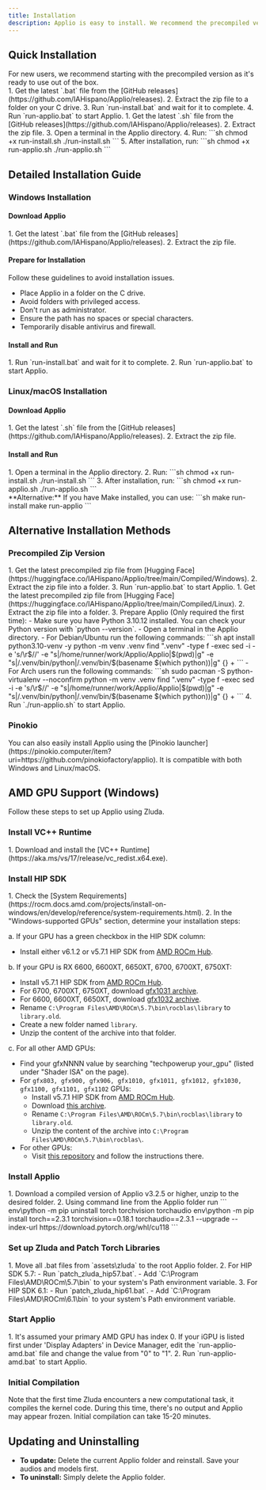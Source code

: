 ```yaml
---
title: Installation
description: Applio is easy to install. We recommend the precompiled version for new users as it's ready to use.
---
```



## Quick Installation

<Aside type="tip">
  For new users, we recommend starting with the precompiled version as it's ready to use out of the box.
</Aside>

<Tabs>
  <TabItem label="Windows">
    <Steps>
      1. Get the latest `.bat` file from the [GitHub releases](https://github.com/IAHispano/Applio/releases).
      2. Extract the zip file to a folder on your C drive.
      3. Run `run-install.bat` and wait for it to complete.
      4. Run `run-applio.bat` to start Applio.
    </Steps>
  </TabItem>
  <TabItem label="Linux/macOS">
    <Steps>
      1. Get the latest `.sh` file from the [GitHub releases](https://github.com/IAHispano/Applio/releases).
      2. Extract the zip file.
      3. Open a terminal in the Applio directory.
      4. Run:
         ```sh
         chmod +x run-install.sh
         ./run-install.sh
         ```
      5. After installation, run:
         ```sh
         chmod +x run-applio.sh
         ./run-applio.sh
         ```
    </Steps>
  </TabItem>
</Tabs>

## Detailed Installation Guide

### Windows Installation

#### Download Applio
<Steps>
1. Get the latest `.bat` file from the [GitHub releases](https://github.com/IAHispano/Applio/releases).
2. Extract the zip file.
</Steps>

#### Prepare for Installation
<Aside type="caution">
Follow these guidelines to avoid installation issues.
</Aside>

- Place Applio in a folder on the C drive.
- Avoid folders with privileged access.
- Don't run as administrator.
- Ensure the path has no spaces or special characters.
- Temporarily disable antivirus and firewall.

#### Install and Run
<Steps>
1. Run `run-install.bat` and wait for it to complete.
2. Run `run-applio.bat` to start Applio.
</Steps>

### Linux/macOS Installation

#### Download Applio
<Steps>
1. Get the latest `.sh` file from the [GitHub releases](https://github.com/IAHispano/Applio/releases).
2. Extract the zip file.
</Steps>

#### Install and Run
<Steps>
1. Open a terminal in the Applio directory.
2. Run:
   ```sh
   chmod +x run-install.sh
   ./run-install.sh
   ```
3. After installation, run:
   ```sh
   chmod +x run-applio.sh
   ./run-applio.sh
   ```
</Steps>

<Aside type="tip">
  **Alternative:** If you have Make installed, you can use:
  ```sh
  make run-install
  make run-applio
  ```
</Aside>

## Alternative Installation Methods

### Precompiled Zip Version

<Tabs>
  <TabItem label="Windows">
    <Steps>
      1. Get the latest precompiled zip file from [Hugging Face](https://huggingface.co/IAHispano/Applio/tree/main/Compiled/Windows).
      2. Extract the zip file into a folder.
      3. Run `run-applio.bat` to start Applio.
    </Steps>
  </TabItem>
  <TabItem label="Linux/macOS">
    <Steps>
      1. Get the latest precompiled zip file from [Hugging Face](https://huggingface.co/IAHispano/Applio/tree/main/Compiled/Linux). 
      2. Extract the zip file into a folder.
      3. Prepare Applio (Only required the first time):
         - Make sure you have Python 3.10.12 installed. You can check your Python version with `python --version`.
         - Open a terminal in the Applio directory.
         - For Debian/Ubuntu run the following commands:
           ```sh
           apt install python3.10-venv -y
           python -m venv .venv
           find ".venv" -type f -exec sed -i -e 's/\r$//' -e "s|/home/runner/work/Applio/Applio|$(pwd)|g" -e "s|/.venv/bin/python|/.venv/bin/$(basename $(which python))|g" {} + 
           ```
         - For Arch users run the following commands:
           ```sh
           sudo pacman -S python-virtualenv --noconfirm
           python -m venv .venv
           find ".venv" -type f -exec sed -i -e 's/\r$//' -e "s|/home/runner/work/Applio/Applio|$(pwd)|g" -e "s|/.venv/bin/python|/.venv/bin/$(basename $(which python))|g" {} + 
           ```
      4. Run `./run-applio.sh` to start Applio.
    </Steps>
  </TabItem>
</Tabs>

### Pinokio 
<Aside type="tip">
  You can also easily install Applio using the [Pinokio launcher](https://pinokio.computer/item?uri=https://github.com/pinokiofactory/applio). It is compatible with both Windows and Linux/macOS.
</Aside>

## AMD GPU Support (Windows)

<Aside type="caution">
Follow these steps to set up Applio using Zluda.
</Aside>

### Install VC++ Runtime
<Steps>
1. Download and install the [VC++ Runtime](https://aka.ms/vs/17/release/vc_redist.x64.exe).
</Steps>

### Install HIP SDK
<Steps>
1. Check the [System Requirements](https://rocm.docs.amd.com/projects/install-on-windows/en/develop/reference/system-requirements.html).
2. In the "Windows-supported GPUs" section, determine your installation steps:

   a. If your GPU has a green checkbox in the HIP SDK column:

   - Install either v6.1.2 or v5.7.1 HIP SDK from [AMD ROCm Hub](https://www.amd.com/en/developer/resources/rocm-hub/hip-sdk.html).

   b. If your GPU is RX 6600, 6600XT, 6650XT, 6700, 6700XT, 6750XT:

   - Install v5.7.1 HIP SDK from [AMD ROCm Hub](https://www.amd.com/en/developer/resources/rocm-hub/hip-sdk.html).
   - For 6700, 6700XT, 6750XT, download [gfx1031 archive](https://github.com/brknsoul/ROCmLibs/raw/main/Optimised_ROCmLibs_gfx1031.7z).
   - For 6600, 6600XT, 6650XT, download [gfx1032 archive](https://github.com/brknsoul/ROCmLibs/raw/main/Optimised_ROCmLibs_gfx1032.7z).
   - Rename `C:\Program Files\AMD\ROCm\5.7\bin\rocblas\library` to `library.old`.
   - Create a new folder named `library`.
   - Unzip the content of the archive into that folder.

   c. For all other AMD GPUs:

   - Find your gfxNNNN value by searching "techpowerup your_gpu" (listed under "Shader ISA" on the page).
   - For `gfx803, gfx900, gfx906, gfx1010, gfx1011, gfx1012, gfx1030, gfx1100, gfx1101, gfx1102` GPUs:
     - Install v5.7.1 HIP SDK from [AMD ROCm Hub](https://www.amd.com/en/developer/resources/rocm-hub/hip-sdk.html).
     - Download [this archive](https://github.com/brknsoul/ROCmLibs/raw/main/ROCmLibs.7z).
     - Rename `C:\Program Files\AMD\ROCm\5.7\bin\rocblas\library` to `library.old`.
     - Unzip the content of the archive into `C:\Program Files\AMD\ROCm\5.7\bin\rocblas\`.
   - For other GPUs:
     - Visit [this repository](https://github.com/likelovewant/ROCmLibs-for-gfx1103-AMD780M-APU) and follow the instructions there.
</Steps>

### Install Applio
<Steps>
1. Download a compiled version of Applio v3.2.5 or higher, unzip to the desired folder.
2. Using command line from the Applio folder run
   ```
   env\python -m pip uninstall torch torchvision torchaudio
   env\python -m pip install torch==2.3.1 torchvision==0.18.1 torchaudio==2.3.1 --upgrade --index-url https://download.pytorch.org/whl/cu118
   ```
</Steps>

### Set up Zluda and Patch Torch Libraries
<Steps>
1. Move all .bat files from `assets\zluda` to the root Applio folder.
2. For HIP SDK 5.7:
   - Run `patch_zluda_hip57.bat`.
   - Add `C:\Program Files\AMD\ROCm\5.7\bin` to your system's Path environment variable.
3. For HIP SDK 6.1:
   - Run `patch_zluda_hip61.bat`.
   - Add `C:\Program Files\AMD\ROCm\6.1\bin` to your system's Path environment variable.
</Steps>

### Start Applio
<Steps>
1. It's assumed your primary AMD GPU has index 0. If your iGPU is listed first under 'Display Adapters' in Device Manager, edit the `run-applio-amd.bat` file and change the value from "0" to "1".
2. Run `run-applio-amd.bat` to start Applio.
</Steps>

### Initial Compilation
<Aside type="note">
  Note that the first time Zluda encounters a new computational task, it compiles the kernel code. During this time, there's no output and Applio may appear frozen. Initial compilation can take 15-20 minutes.
</Aside>

## Updating and Uninstalling

- **To update:** Delete the current Applio folder and reinstall. Save your audios and models first.
- **To uninstall:** Simply delete the Applio folder.